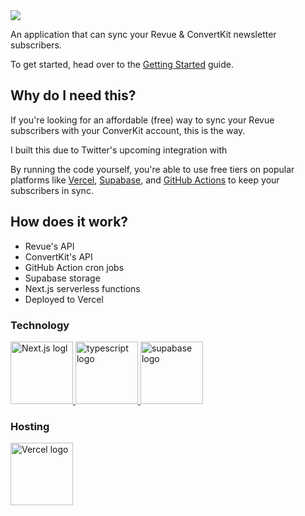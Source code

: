 <img src="/revue-convertkit-sync.svg" />

An application that can sync your Revue & ConvertKit newsletter subscribers.

To get started, head over to the [Getting Started](/getting-started) guide.

## Why do I need this?

If you're looking for an affordable (free) way to sync your Revue subscribers with your ConverKit account, this is the way.

I built this due to Twitter's upcoming integration with

By running the code yourself, you're able to use free tiers on popular platforms like [Vercel](https://vercel.com), [Supabase](https://supabase.io), and [GitHub Actions](https://github.com/features/actions) to keep your subscribers in sync.

## How does it work?

- Revue's API
- ConvertKit's API
- GitHub Action cron jobs
- Supabase storage
- Next.js serverless functions
- Deployed to Vercel

### Technology

<div style={{ display: "flex", marginTop: "14px" }}>
  <a href="https://nextjs.org">
    <img alt="Next.js logl" width="100px" src="/next-js.svg" />
  </a>
  <a href="https://www.typescriptlang.org/">
    <img
      style={{ marginLeft: "16px" }}
      width="100px"
      alt="typescript logo"
      src="/Typescript_logo_2020.svg"
    />
  </a>
  <a href="https://supabase.io">
    <img
      alt="supabase logo"
      style={{ marginLeft: "16px" }}
      width="100px"
      src="/supabase_logo.svg"
    />
  </a>
</div>

### Hosting

<div style={{ display: "flex", marginTop: "14px" }}>
  <a href="https://vercel.com">
    <img alt="Vercel logo" width="100px" src="/vercel-img-transparent.png" />
  </a>
</div>
